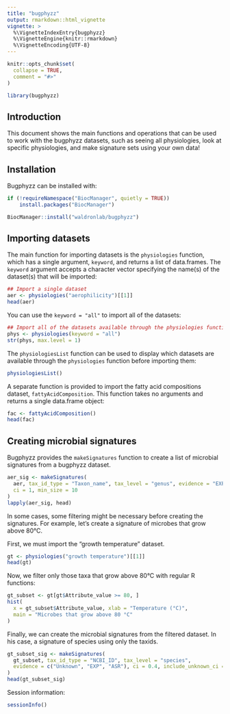 ```yaml
---
title: "bugphyzz"
output: rmarkdown::html_vignette
vignette: >
  %\VignetteIndexEntry{bugphyzz}
  %\VignetteEngine{knitr::rmarkdown}
  %\VignetteEncoding{UTF-8}
---
```


```r
knitr::opts_chunk$set(
  collapse = TRUE,
  comment = "#>"
)
```

```r
library(bugphyzz)
```

## Introduction

This document shows the main functions and operations that can be used
to work with the bugphyzz datasets, such as seeing all physiologies, look at specific physiologies, and make signature sets using your own data!

## Installation

Bugphyzz can be installed with:

```r
if (!requireNamespace("BiocManager", quietly = TRUE))
    install.packages("BiocManager") 

BiocManager::install("waldronlab/bugphyzz")
```


## Importing datasets

The main function for importing datasets is the `physiologies` function, which
has a single argument, `keyword`, and returns a list of data.frames.
The `keyword` argument accepts a character vector specifying the name(s) 
of the dataset(s) that will be imported:

```r
## Import a single dataset
aer <- physiologies("aerophilicity")[[1]]
head(aer)
```

You can use the `keyword = "all"` to import all of the datasets:

```r
## Import all of the datasets available through the physiologies function
phys <- physiologies(keyword = "all")
str(phys, max.level = 1)
```

The `physiologiesList` function can be used to display which datasets are
available through the `physiologies` function before importing them:

```r
physiologiesList()
```

A separate function is provided to import the fatty acid compositions dataset,
`fattyAcidComposition`. This function takes no arguments and returns a single
data.frame object:

```r
fac <- fattyAcidComposition()
head(fac)
```

## Creating microbial signatures

Bugphyzz provides the `makeSignatures` function to create a list of microbial
signatures from a bugphyzz dataset.

```r
aer_sig <- makeSignatures(
  aer, tax_id_type = "Taxon_name", tax_level = "genus", evidence = "EXP",
  ci = 1, min_size = 10
)
lapply(aer_sig, head)
```

In some cases, some filtering might be necessary before creating the signatures.
For example, let's create a signature of microbes that grow above 80°C.

First, we must import the "growth temperature" dataset.

```r
gt <- physiologies("growth temperature")[[1]]
head(gt)
```

Now, we filter only those taxa that grow above 80°C with regular R functions:

```r
gt_subset <- gt[gt$Attribute_value >= 80, ]
hist(
  x = gt_subset$Attribute_value, xlab = "Temperature (°C)", 
  main = "Microbes that grow above 80 °C"
)
```

Finally, we can create the microbial signatures from the filtered dataset.
In his case, a signature of species using only the taxids.

```r
gt_subset_sig <- makeSignatures(
  gt_subset, tax_id_type = "NCBI_ID", tax_level = "species",
  evidence = c("Unknown", "EXP", "ASR"), ci = 0.4, include_unknown_ci = TRUE
)
head(gt_subset_sig)
```

Session information:

```r
sessionInfo()
```

